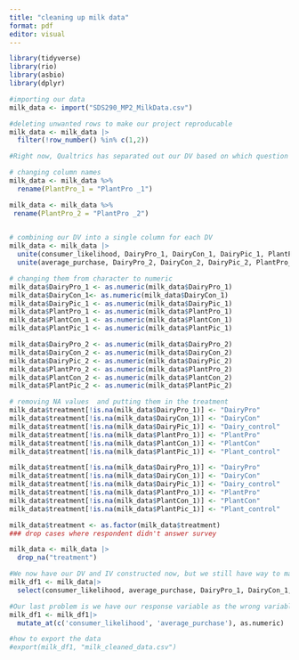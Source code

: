 ```yaml
---
title: "cleaning up milk data"
format: pdf
editor: visual
---
```


```r
library(tidyverse)
library(rio)
library(asbio)
library(dplyr)
```

```r
#importing our data
milk_data <- import("SDS290_MP2_MilkData.csv")
```

```r
#deleting unwanted rows to make our project reproducable
milk_data <- milk_data |>
  filter(!row_number() %in% c(1,2))
```

```r
#Right now, Qualtrics has separated out our DV based on which question they received, but we need to combine them into a single column for each DV. R needs to know that we want to compare responses from each group. We also need to create an indicator for which group someone is in

# changing column names
milk_data <- milk_data %>%
  rename(PlantPro_1 = "PlantPro _1")

milk_data <- milk_data %>%
 rename(PlantPro_2 = "PlantPro _2") 
  
```

```r
# combining our DV into a single column for each DV
milk_data <- milk_data |>
  unite(consumer_likelihood, DairyPro_1, DairyCon_1, DairyPic_1, PlantPro_1, PlantCon_1, PlantPic_1, sep = "", remove=F) |>
  unite(average_purchase, DairyPro_2, DairyCon_2, DairyPic_2, PlantPro_2, PlantCon_2,PlantPic_2, sep = "", remove=F)
```

```r
# changing them from character to numeric
milk_data$DairyPro_1 <- as.numeric(milk_data$DairyPro_1)
milk_data$DairyCon_1<- as.numeric(milk_data$DairyCon_1)
milk_data$DairyPic_1 <- as.numeric(milk_data$DairyPic_1)
milk_data$PlantPro_1 <- as.numeric(milk_data$PlantPro_1)
milk_data$PlantCon_1 <- as.numeric(milk_data$PlantCon_1)
milk_data$PlantPic_1 <- as.numeric(milk_data$PlantPic_1)

milk_data$DairyPro_2 <- as.numeric(milk_data$DairyPro_2)
milk_data$DairyCon_2 <- as.numeric(milk_data$DairyCon_2)
milk_data$DairyPic_2 <- as.numeric(milk_data$DairyPic_2)
milk_data$PlantPro_2 <- as.numeric(milk_data$PlantPro_2)
milk_data$PlantCon_2 <- as.numeric(milk_data$PlantCon_2)
milk_data$PlantPic_2 <- as.numeric(milk_data$PlantPic_2)


```

```r
# removing NA values  and putting them in the treatment
milk_data$treatment[!is.na(milk_data$DairyPro_1)] <- "DairyPro"
milk_data$treatment[!is.na(milk_data$DairyCon_1)] <- "DairyCon"
milk_data$treatment[!is.na(milk_data$DairyPic_1)] <- "Dairy_control"
milk_data$treatment[!is.na(milk_data$PlantPro_1)] <- "PlantPro"
milk_data$treatment[!is.na(milk_data$PlantCon_1)] <- "PlantCon"
milk_data$treatment[!is.na(milk_data$PlantPic_1)] <- "Plant_control"

milk_data$treatment[!is.na(milk_data$DairyPro_1)] <- "DairyPro"
milk_data$treatment[!is.na(milk_data$DairyCon_1)] <- "DairyCon"
milk_data$treatment[!is.na(milk_data$DairyPic_1)] <- "Dairy_control"
milk_data$treatment[!is.na(milk_data$PlantPro_1)] <- "PlantPro"
milk_data$treatment[!is.na(milk_data$PlantCon_1)] <- "PlantCon"
milk_data$treatment[!is.na(milk_data$PlantPic_1)] <- "Plant_control"
```

```r
milk_data$treatment <- as.factor(milk_data$treatment)
### drop cases where respondent didn't answer survey

milk_data <- milk_data |>
  drop_na("treatment")
```

```r
#We now have our DV and IV constructed now, but we still have way to many variable, we can select for the ones we want
milk_df1 <- milk_data|>
  select(consumer_likelihood, average_purchase, DairyPro_1, DairyCon_1, DairyPic_1, PlantPro_1, PlantCon_1, PlantPic_1, DairyPro_2, DairyCon_2, DairyPic_2, PlantPro_2, PlantCon_2, PlantPic_2, treatment)
```

```r
#Our last problem is we have our response variable as the wrong variable type & we need to convert them to numeric. We are now ready to go.
milk_df1 <- milk_df1|>
  mutate_at(c('consumer_likelihood', 'average_purchase'), as.numeric)
```

```r
#how to export the data
#export(milk_df1, "milk_cleaned_data.csv")
```
